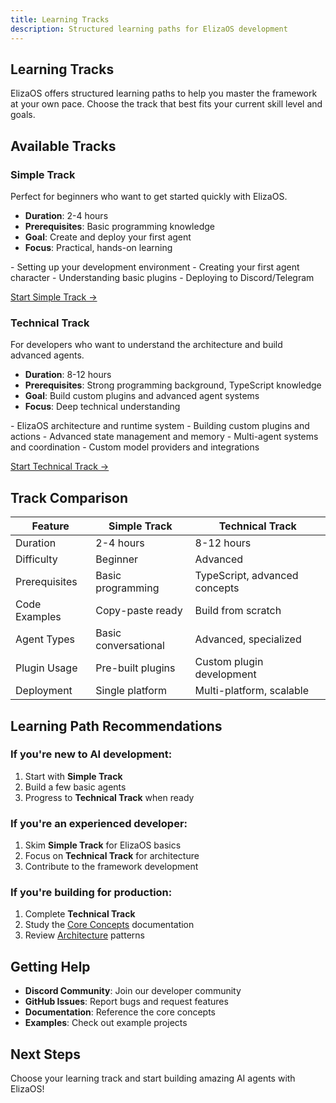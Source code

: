 ```yaml
---
title: Learning Tracks
description: Structured learning paths for ElizaOS development
---
```


## Learning Tracks

ElizaOS offers structured learning paths to help you master the framework at your own pace. Choose
the track that best fits your current skill level and goals.

## Available Tracks

### Simple Track

Perfect for beginners who want to get started quickly with ElizaOS.

- **Duration**: 2-4 hours
- **Prerequisites**: Basic programming knowledge
- **Goal**: Create and deploy your first agent
- **Focus**: Practical, hands-on learning

<Card title="What You'll Learn:">
  - Setting up your development environment - Creating your first agent character - Understanding
  basic plugins - Deploying to Discord/Telegram
</Card>

[Start Simple Track →](./simple/)

### Technical Track

For developers who want to understand the architecture and build advanced agents.

- **Duration**: 8-12 hours
- **Prerequisites**: Strong programming background, TypeScript knowledge
- **Goal**: Build custom plugins and advanced agent systems
- **Focus**: Deep technical understanding

<Card title="What You'll Learn:">
  - ElizaOS architecture and runtime system - Building custom plugins and actions - Advanced state
  management and memory - Multi-agent systems and coordination - Custom model providers and
  integrations
</Card>

[Start Technical Track →](./technical/)

## Track Comparison

| Feature       | Simple Track         | Technical Track               |
| ------------- | -------------------- | ----------------------------- |
| Duration      | 2-4 hours            | 8-12 hours                    |
| Difficulty    | Beginner             | Advanced                      |
| Prerequisites | Basic programming    | TypeScript, advanced concepts |
| Code Examples | Copy-paste ready     | Build from scratch            |
| Agent Types   | Basic conversational | Advanced, specialized         |
| Plugin Usage  | Pre-built plugins    | Custom plugin development     |
| Deployment    | Single platform      | Multi-platform, scalable      |

## Learning Path Recommendations

### If you're new to AI development:

1. Start with **Simple Track**
2. Build a few basic agents
3. Progress to **Technical Track** when ready

### If you're an experienced developer:

1. Skim **Simple Track** for ElizaOS basics
2. Focus on **Technical Track** for architecture
3. Contribute to the framework development

### If you're building for production:

1. Complete **Technical Track**
2. Study the [Core Concepts](../core-concepts/) documentation
3. Review [Architecture](../core-concepts/architecture/) patterns

## Getting Help

- **Discord Community**: Join our developer community
- **GitHub Issues**: Report bugs and request features
- **Documentation**: Reference the core concepts
- **Examples**: Check out example projects

## Next Steps

Choose your learning track and start building amazing AI agents with ElizaOS!
